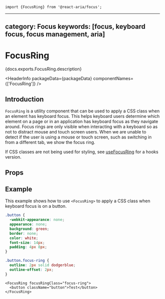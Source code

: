<!-- Copyright 2020 Adobe. All rights reserved.
This file is licensed to you under the Apache License, Version 2.0 (the "License");
you may not use this file except in compliance with the License. You may obtain a copy
of the License at http://www.apache.org/licenses/LICENSE-2.0
Unless required by applicable law or agreed to in writing, software distributed under
the License is distributed on an "AS IS" BASIS, WITHOUT WARRANTIES OR REPRESENTATIONS
OF ANY KIND, either express or implied. See the License for the specific language
governing permissions and limitations under the License. -->



```tsx import
import {FocusRing} from '@react-aria/focus';
```

---
category: Focus
keywords: [focus, keyboard focus, focus management, aria]
---

# FocusRing

<p>{docs.exports.FocusRing.description}</p>

<HeaderInfo
  packageData={packageData}
  componentNames={['FocusRing']} />

## Introduction

`FocusRing` is a utility component that can be used to apply a CSS class when an element has keyboard focus.
This helps keyboard users determine which element on a page or in an application has keyboard focus as they
navigate around. Focus rings are only visible when interacting with a keyboard so as not to distract mouse
and touch screen users.  When we are unable to detect if the user is using a mouse or touch screen, such as
switching in from a different tab, we show the focus ring.

If CSS classes are not being used for styling, see [useFocusRing](useFocusRing.html) for a hooks version.

## Props

<PropTable links={docs.links} component={docs.exports.FocusRing} />

## Example

This example shows how to use `<FocusRing>` to apply a CSS class when keyboard focus is on a button.

```css
.button {
  -webkit-appearance: none;
  appearance: none;
  background: green;
  border: none;
  color: white;
  font-size: 14px;
  padding: 4px 8px;
}

.button.focus-ring {
  outline: 2px solid dodgerblue;
  outline-offset: 2px;
}
```

```tsx example
<FocusRing focusRingClass="focus-ring">
  <button className="button">Test</button>
</FocusRing>
```
